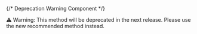 {/* Deprecation Warning Component */}
<div className="bg-red-400/10 border-red-800 rounded-lg border p-4 mb-4">
  ⚠️ Warning: This method will be deprecated in the next release. Please use the new recommended method instead.
</div>